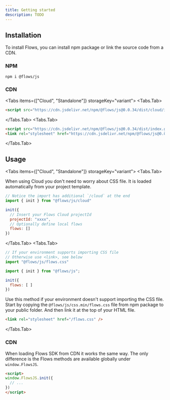 ```yaml
---
title: Getting started
description: TODO
---
```



## Installation

To install Flows, you can install npm package or link the source code from a CDN.

### NPM

```sh npm2yarn
npm i @flows/js
```

### CDN

<Tabs items={["Cloud", "Standalone"]} storageKey="variant">
<Tabs.Tab>
```html
<script src="https://cdn.jsdelivr.net/npm/@flows/js@0.0.34/dist/cloud/index.global.js"></script>
```
</Tabs.Tab>
<Tabs.Tab>
```html
<script src="https://cdn.jsdelivr.net/npm/@flows/js@0.0.34/dist/index.global.js"></script>
<link rel="stylesheet" href="https://cdn.jsdelivr.net/npm/@flows/js@0.0.34/css.min/flows.css" />
```
</Tabs.Tab>
</Tabs>

## Usage

<Tabs items={["Cloud", "Standalone"]} storageKey="variant">
<Tabs.Tab>

When using Cloud you don't need to worry about CSS file. It is loaded automatically from your project template.

```js
// Notice the import has additional `/cloud` at the end
import { init } from "@flows/js/cloud"

init({
  // Insert your Flows Cloud projectId
  projectId: "xxxx",
  // Optionally define local flows
  flows: []
})
```

</Tabs.Tab>
<Tabs.Tab>

```js
// If your environment supports importing CSS file
// Otherwise use <link>, see below
import "@flows/js/flows.css"

import { init } from "@flows/js";

init({
  flows: [ ]
})
```

Use this method if your environment doesn't support importing the CSS file. Start by copying the `@flows/js/css.min/flows.css` file from npm package to your public folder. And then link it at the top of your HTML file.


```html
<link rel="stylesheet" href="/flows.css" />
```

</Tabs.Tab>
</Tabs>

### CDN

When loading Flows SDK from CDN it works the same way. The only difference is the Flows methods are available globally under `window.FlowsJS`.

```html
<script>
window.FlowsJS.init({
  // ...
})
</script>
```
